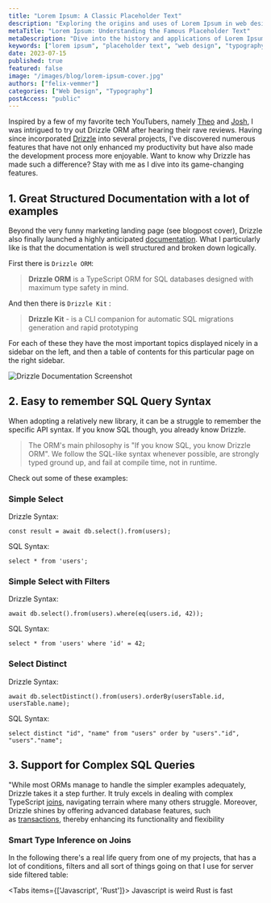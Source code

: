 ```yaml
---
title: "Lorem Ipsum: A Classic Placeholder Text"
description: "Exploring the origins and uses of Lorem Ipsum in web design and typography"
metaTitle: "Lorem Ipsum: Understanding the Famous Placeholder Text"
metaDescription: "Dive into the history and applications of Lorem Ipsum, the go-to filler text for designers and developers worldwide"
keywords: ["lorem ipsum", "placeholder text", "web design", "typography"]
date: 2023-07-15
published: true
featured: false
image: "/images/blog/lorem-ipsum-cover.jpg"
authors: ["felix-vemmer"]
categories: ["Web Design", "Typography"]
postAccess: "public"
---
```



Inspired by a few of my favorite tech YouTubers, namely [Theo](https://www.youtube.com/@t3dotgg?ref=felixvemmer.com) and [Josh](https://www.youtube.com/@joshtriedcoding?ref=felixvemmer.com), I was intrigued to try out Drizzle ORM after hearing their rave reviews. Having since incorporated [Drizzle](https://orm.drizzle.team/?ref=felixvemmer.com) into several projects, I've discovered numerous features that have not only enhanced my productivity but have also made the development process more enjoyable. Want to know why Drizzle has made such a difference? Stay with me as I dive into its game-changing features.

## 1. Great Structured Documentation with a lot of examples

Beyond the very funny marketing landing page (see blogpost cover), Drizzle also finally launched a highly anticipated [documentation](https://orm.drizzle.team/docs/quick-start?ref=felixvemmer.com). What I particularly like is that the documentation is well structured and broken down logically.

First there is `Drizzle ORM`:

> **Drizzle ORM** is a TypeScript ORM for SQL databases designed with maximum type safety in mind.

And then there is `Drizzle Kit` :

> **Drizzle Kit** - is a CLI companion for automatic SQL migrations generation and rapid prototyping

For each of these they have the most important topics displayed nicely in a sidebar on the left, and then a table of contents for this particular page on the right sidebar.

<Image
  className="my-4 rounded-lg"
  src="/posts/drizzle-orm-boosting-developer-productivity/CleanShot-2023-06-28-at-20.55.11@2x.png"
  alt="Drizzle Documentation Screenshot"
  width={800}
  height={600}
/>

## 2. Easy to remember SQL Query Syntax

When adopting a relatively new library, it can be a struggle to remember the specific API syntax. If you know SQL though, you already know Drizzle.

> The ORM's main philosophy is "If you know SQL, you know Drizzle ORM". We follow the SQL-like syntax whenever possible, are strongly typed ground up, and fail at compile time, not in runtime.

Check out some of these examples:

### Simple Select

Drizzle Syntax:

`const result = await db.select().from(users);`

SQL Syntax:

`select * from 'users';`

### Simple Select with Filters

Drizzle Syntax:

`await db.select().from(users).where(eq(users.id, 42));`

SQL Syntax:

`select * from 'users' where 'id' = 42;`

### Select Distinct

Drizzle Syntax:

`await db.selectDistinct().from(users).orderBy(usersTable.id, usersTable.name);`

SQL Syntax:

`select distinct "id", "name" from "users" order by "users"."id", "users"."name";`

## 3. Support for Complex SQL Queries

"While most ORMs manage to handle the simpler examples adequately, Drizzle takes it a step further. It truly excels in dealing with complex TypeScript [joins](https://orm.drizzle.team/docs/joins?ref=felixvemmer.com), navigating terrain where many others struggle. Moreover, Drizzle shines by offering advanced database features, such as [transactions](https://orm.drizzle.team/docs/transactions?ref=felixvemmer.com), thereby enhancing its functionality and flexibility

### Smart Type Inference on Joins

In the following there's a real life query from one of my projects, that has a lot of conditions, filters and all sort of things going on that I use for server side filtered table:

<Files>
  <Folder name="app" defaultOpen>
    <File name="layout.tsx" />
    <File name="page.tsx" />
    <File name="global.css" />
  </Folder>
  <Folder name="components">
    <File name="button.tsx" />
    <File name="tabs.tsx" />
    <File name="dialog.tsx" />
  </Folder>
  <File name="package.json" />
</Files>

 
<Tabs items={['Javascript', 'Rust']}>
  <Tab value="Javascript">Javascript is weird</Tab>
  <Tab value="Rust">Rust is fast</Tab>
</Tabs>